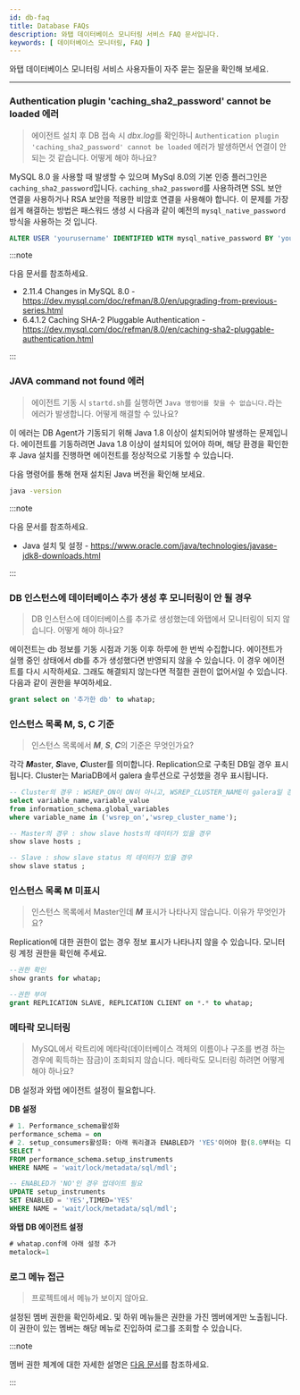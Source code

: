 ```yaml
---
id: db-faq
title: Database FAQs
description: 와탭 데이터베이스 모니터링 서비스 FAQ 문서입니다.
keywords: [ 데이터베이스 모니터링, FAQ ]
---
```


와탭 데이터베이스 모니터링 서비스 사용자들이 자주 묻는 질문을 확인해 보세요. 

---

<div className='faqs'>

### Authentication plugin 'caching_sha2_password' cannot be loaded 에러

> 에이전트 설치 후 DB 접속 시 *dbx.log*를 확인하니 `Authentication plugin 'caching_sha2_password' cannot be loaded` 에러가 발생하면서 연결이 안 되는 것 같습니다. 어떻게 해야 하나요?

MySQL 8.0 을 사용할 때 발생할 수 있으며 MySql 8.0의 기본 인증 플러그인은 `caching_sha2_password`입니다. `caching_sha2_password`를 사용하려면 SSL 보안 연결을 사용하거나 RSA 보안을 적용한 비암호 연결을 사용해야 합니다. 이 문제를 가장 쉽게 해결하는 방법은 패스워드 생성 시 다음과 같이 예전의 `mysql_native_password` 방식을 사용하는 것 입니다.

```sql
ALTER USER 'yourusername' IDENTIFIED WITH mysql_native_password BY 'youpassword';
```

:::note

다음 문서를 참조하세요.
* 2.11.4 Changes in MySQL 8.0 - https://dev.mysql.com/doc/refman/8.0/en/upgrading-from-previous-series.html
* 6.4.1.2 Caching SHA-2 Pluggable Authentication - https://dev.mysql.com/doc/refman/8.0/en/caching-sha2-pluggable-authentication.html

:::

### JAVA command not found 에러

> 에이전트 기동 시 `startd.sh`를 실행하면 `Java 명령어를 찾을 수 없습니다.`라는 에러가 발생합니다. 어떻게 해결할 수 있나요?

이 에러는 DB Agent가 기동되기 위해 Java 1.8 이상이 설치되어야 발생하는 문제입니다. 에이전트를 기동하려면 Java 1.8 이상이 설치되어 있어야 하며, 해당 환경을 확인한 후 Java 설치를 진행하면 에이전트를 정상적으로 기동할 수 있습니다.

다음 명령어를 통해 현재 설치된 Java 버전을 확인해 보세요. 

```bash 
java -version
```

:::note 

다음 문서를 참조하세요. 
* Java 설치 및 설정 - https://www.oracle.com/java/technologies/javase-jdk8-downloads.html

:::

### DB 인스턴스에 데이터베이스 추가 생성 후 모니터링이 안 될 경우

> DB 인스턴스에 데이터베이스를 추가로 생성했는데 와탭에서 모니터링이 되지 않습니다. 어떻게 해야 하나요?

에이전트는 db 정보를 기동 시점과 기동 이후 하루에 한 번씩 수집합니다. 에이전트가 실행 중인 상태에서 db를 추가 생성했다면 반영되지 않을 수 있습니다. 이 경우 에이전트를 다시 시작하세요. 그래도 해결되지 않는다면 적절한 권한이 없어서일 수 있습니다. 다음과 같이 권한을 부여하세요.

```sql
grant select on '추가한 db' to whatap;
```

### 인스턴스 목록 M, S, C 기준

> 인스턴스 목록에서 ***M***, ***S***, ***C***의 기준은 무엇인가요?

각각 ***M***aster, ***S***lave, ***C***luster를 의미합니다. Replication으로 구축된 DB일 경우 표시됩니다. Cluster는 MariaDB에서 galera 솔루션으로 구성했을 경우 표시됩니다. 

```sql
-- Cluster의 경우 : WSREP_ON이 ON이 아니고, WSREP_CLUSTER_NAME이 galera일 경우
select variable_name,variable_value 
from information_schema.global_variables 
where variable_name in ('wsrep_on','wsrep_cluster_name');

-- Master의 경우 : show slave hosts의 데이터가 있을 경우
show slave hosts ;

-- Slave : show slave status 의 데이터가 있을 경우
show slave status ;
```

### 인스턴스 목록 M 미표시

> 인스턴스 목록에서 Master인데 ***M*** 표시가 나타나지 않습니다. 이유가 무엇인가요?

Replication에 대한 권한이 없는 경우 정보 표시가 나타나지 않을 수 있습니다. 모니터링 계정 권한을 확인해 주세요. 

```sql
--권한 확인
show grants for whatap;

--권한 부여
grant REPLICATION SLAVE, REPLICATION CLIENT on *.* to whatap;
```

### 메타락 모니터링

> MySQL에서 락트리에 메타락(데이터베이스 객체의 이름이나 구조를 변경 하는 경우에 획득하는 잠금)이 조회되지 않습니다. 메타락도 모니터링 하려면 어떻게 해야 하나요?

DB 설정과 와탭 에이전트 설정이 필요합니다.

**DB 설정**

```sql
# 1. Performance_schema활성화
performance_schema = on
# 2. setup_consumers활성화: 아래 쿼리결과 ENABLED가 'YES'이어야 함(8.0부터는 디폴트 YES임)
SELECT *
FROM performance_schema.setup_instruments
WHERE NAME = 'wait/lock/metadata/sql/mdl'; 

-- ENABLED가 'NO'인 경우 업데이트 필요
UPDATE setup_instruments 
SET ENABLED = 'YES',TIMED='YES' 
WHERE NAME = 'wait/lock/metadata/sql/mdl';
```

**와탭 DB 에이전트 설정**

```sql
# whatap.conf에 아래 설정 추가
metalock=1
```

### 로그 메뉴 접근

> 프로젝트에서 <Cmdname sid="side_log" className="uitext" /> 메뉴가 보이지 않아요.

설정된 멤버 권한을 확인하세요. <Cmdname sid="side_log" className="uitext" /> 및 하위 메뉴들은 <Cmdname sid="log_read" className="b600" /> 권한을 가진 멤버에게만 노출됩니다. 이 권한이 있는 멤버는 해당 메뉴로 진입하여 로그를 조회할 수 있습니다.

:::note

멤버 권한 체계에 대한 자세한 설명은 [다음 문서](../project/project-structure#project-auth)를 참조하세요.

:::

</div>